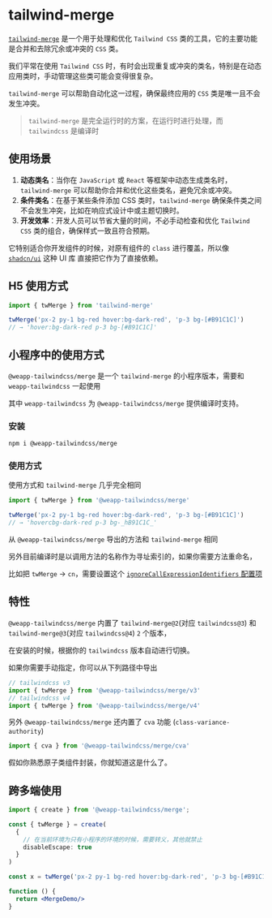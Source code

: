 # tailwind-merge

[`tailwind-merge`](https://www.npmjs.com/package/tailwind-merge) 是一个用于处理和优化 `Tailwind CSS` 类的工具，它的主要功能是合并和去除冗余或冲突的 `CSS` 类。

我们平常在使用 `Tailwind CSS` 时，有时会出现重复或冲突的类名，特别是在动态应用类时，手动管理这些类可能会变得很复杂。

`tailwind-merge` 可以帮助自动化这一过程，确保最终应用的 `CSS` 类是唯一且不会发生冲突。

> `tailwind-merge` 是完全运行时的方案，在运行时进行处理，而 `tailwindcss` 是编译时

## 使用场景

1. **动态类名**：当你在 `JavaScript` 或 `React` 等框架中动态生成类名时，`tailwind-merge` 可以帮助你合并和优化这些类名，避免冗余或冲突。
2. **条件类名**：在基于某些条件添加 CSS 类时，`tailwind-merge` 确保条件类之间不会发生冲突，比如在响应式设计中或主题切换时。
3. **开发效率**：开发人员可以节省大量的时间，不必手动检查和优化 `Tailwind CSS` 类的组合，确保样式一致且符合预期。

它特别适合你开发组件的时候，对原有组件的 `class` 进行覆盖，所以像 [`shadcn/ui`](https://github.com/shadcn-ui/ui) 这种 UI 库 直接把它作为了直接依赖。

## H5 使用方式

```ts
import { twMerge } from 'tailwind-merge'

twMerge('px-2 py-1 bg-red hover:bg-dark-red', 'p-3 bg-[#B91C1C]')
// → 'hover:bg-dark-red p-3 bg-[#B91C1C]'
```

## 小程序中的使用方式

`@weapp-tailwindcss/merge` 是一个 `tailwind-merge` 的小程序版本，需要和 `weapp-tailwindcss` 一起使用

其中 `weapp-tailwindcss` 为 `@weapp-tailwindcss/merge` 提供编译时支持。

### 安装

```bash npm2yarn
npm i @weapp-tailwindcss/merge
```

### 使用方式

使用方式和 `tailwind-merge` 几乎完全相同

```ts
import { twMerge } from '@weapp-tailwindcss/merge'

twMerge('px-2 py-1 bg-red hover:bg-dark-red', 'p-3 bg-[#B91C1C]')
// → 'hovercbg-dark-red p-3 bg-_hB91C1C_'
```

从 `@weapp-tailwindcss/merge` 导出的方法和 `tailwind-merge` 相同

另外目前编译时是以调用方法的名称作为寻址索引的，如果你需要方法重命名，

比如把 `twMerge` -> `cn`，需要设置这个 [`ignoreCallExpressionIdentifiers` 配置项](/docs/api/interfaces/UserDefinedOptions#ignorecallexpressionidentifiers)

## 特性

`@weapp-tailwindcss/merge` 内置了 `tailwind-merge@2`(对应 `tailwindcss@3`) 和 `tailwind-merge@3`(对应 `tailwindcss@4`) `2` 个版本，

在安装的时候，根据你的 `tailwindcss` 版本自动进行切换。

如果你需要手动指定，你可以从下列路径中导出

```ts
// tailwindcss v3
import { twMerge } from '@weapp-tailwindcss/merge/v3'
// tailwindcss v4
import { twMerge } from '@weapp-tailwindcss/merge/v4'
```

另外 `@weapp-tailwindcss/merge` 还内置了 `cva` 功能 (`class-variance-authority`)

```ts
import { cva } from '@weapp-tailwindcss/merge/cva'
```

假如你熟悉原子类组件封装，你就知道这是什么了。

## 跨多端使用

```ts
import { create } from '@weapp-tailwindcss/merge';

const { twMerge } = create(
  {
    // 在当前环境为只有小程序的环境的时候，需要转义，其他就禁止
    disableEscape: true
  }
)

const x = twMerge('px-2 py-1 bg-red hover:bg-dark-red', 'p-3 bg-[#B91C1C]')
```

```jsx live
function () {
  return <MergeDemo/>
}
```